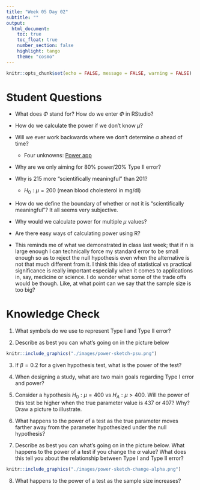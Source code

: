 ```yaml
---
title: "Week 05 Day 02"
subtitle: ""
output: 
  html_document:
    toc: true
    toc_float: true
    number_section: false
    highlight: tango
    theme: "cosmo"
---
```


```r
knitr::opts_chunk$set(echo = FALSE, message = FALSE, warning = FALSE)
```

# Student Questions

+ What does $\Phi$ stand for? How do we enter $\Phi$ in RStudio?

+ How do we calculate the power if we don't know $\mu$?

+ Will we ever work backwards where we don't determine $\alpha$ ahead of time?
    + Four unknowns: [Power app](https://rpsychologist.com/d3/nhst/)
    
+ Why are we only aiming for 80% power/20% Type II error?

+ Why is 215 more "scientifically meaningful" than 201? 
    + $H_0: \mu = 200$ (mean blood cholesterol in mg/dl)
    
+ How do we define the boundary of whether or not it is "scientifically meaningful"? It all seems very subjective. 

+ Why would we calculate power for multiple $\mu$ values?

+ Are there easy ways of calculating power using R?

+ This reminds me of what we demonstrated in class last week; that if n is large enough I can technically force my standard error to be small enough so as to reject the null hypothesis even when the alternative is not that much different from it. I think this idea of statistical vs practical significance is really important especially when it comes to applications in, say, medicine or science. I do wonder what some of the trade offs would be though. Like, at what point can we say that the sample size is too big?




# Knowledge Check

1. What symbols do we use to represent Type I and Type II error?

2. Describe as best you can what's going on in the picture below

```r
knitr::include_graphics("./images/power-sketch-psu.png")
```

3. If $\beta = 0.2$ for a given hypothesis test, what is the power of the test?

4. When designing a study, what are two main goals regarding Type I error and power?

5. Consider a hypothesis $H_0: \mu = 400$ vs $H_A: \mu > 400$. Will the power of this test be higher when the true parameter value is 437 or 407? Why? Draw a picture to illustrate. 

6. What happens to the power of a test as the true parameter moves farther away from the parameter hypothesized under the null hypothesis? 

7. Describe as best you can what's going on in the picture below. What happens to the power of a test if you change the $\alpha$ value? What does this tell you about the relationship between Type I and Type II error? 

```r
knitr::include_graphics("./images/power-sketch-change-alpha.png")
```

8. What happens to the power of a test as the sample size increases?
